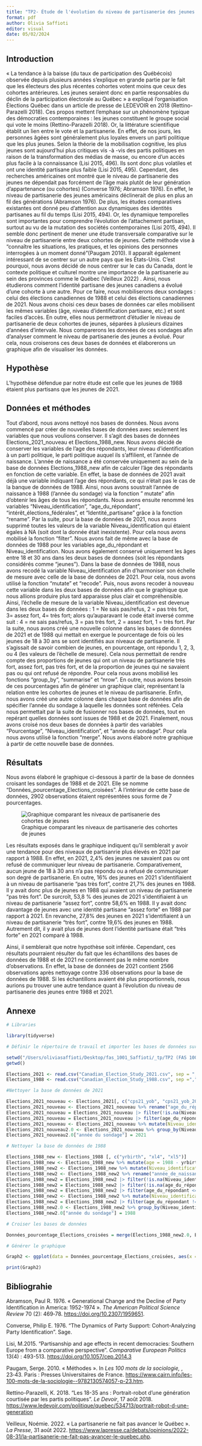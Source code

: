 ```yaml
---
title: "TP2- Étude de l'évolution du niveau de partisanerie des jeunes entre la cohorte de 1988 et de 2021 (Option 2)"
format: pdf
author: Olivia Saffioti
editor: visual
date: 05/02/2024
---
```


## Introduction

« La tendance à la baisse (du taux de participation des Québécois) observée depuis plusieurs années s'explique en grande partie par le fait que les électeurs des plus récentes cohortes votent moins que ceux des cohortes antérieures. Les jeunes seraient donc en partie responsables du déclin de la participation électorale au Québec » a expliqué l'organisation Élections Québec dans un article de presse de LEDEVOIR en 2018 (Rettino-Parazelli 2018). Ces propos mettent l'emphase sur un phénomène typique des démocraties contemporaines : les jeunes constituent le groupe social qui vote le moins (Rettino-Parazelli 2018). Or, la littérature scientifique établit un lien entre le vote et la partisanerie. En effet, de nos jours, les personnes âgées sont généralement plus loyales envers un parti politique que les plus jeunes. Selon la théorie de la mobilisation cognitive, les plus jeunes sont aujourd'hui plus critiques vis -à -vis des partis politiques en raison de la transformation des médias de masse, ou encore d'un accès plus facile à la connaissance (Lisi 2015, 496). Ils sont donc plus volatiles et ont une identité partisane plus faible (Lisi 2015, 495). Cependant, des recherches américaines ont montré que le niveau de partisanerie des jeunes ne dépendait pas forcément de l'âge mais plutôt de leur génération d'appartenance (ou cohortes) (Converse 1976; Abramson 1976). En effet, le niveau de partisanerie des jeunes américains déclinerait de plus en plus an fil des générations (Abramson 1976). De plus, les études comparatives existantes ont donné peu d'attention aux dynamiques des identités partisanes au fil du temps (Lisi 2015, 494). Or, les dynamique temporelles sont importantes pour comprendre l'évolution de l'attachement partisan, surtout au vu de la mutation des sociétés contemporaines (Lisi 2015, 494). Il semble donc pertinent de mener une étude transversale comparative sur le niveau de partisanerie entre deux cohortes de jeunes. Cette méthode vise à "connaître les situations, les pratiques, et les opinions des personnes interrogées à un moment donné"(Paugam 2010). Il apparaît également intéressant de se centrer sur un autre pays que les États-Unis. C'est pourquoi, nous avons décidé de nous centrer sur le cas du Canada, dont le contexte politique et culturel montre une importance de la partisanerie au sein des provinces comme le Québec (Veilleux 2022) . Ainsi, nous étudierons comment l'identité partisane des jeunes canadiens a évolué d'une cohorte à une autre. Pour ce faire, nous mobiliserons deux sondages : celui des élections canadiennes de 1988 et celui des élections canadiennes de 2021. Nous avons choisi ces deux bases de données car elles mobilisent les mêmes variables (âge, niveau d'identification partisane, etc.) et sont faciles d'accès. En outre, elles nous permettront d'étudier le niveau de partisanerie de deux cohortes de jeunes, séparées à plusieurs dizaines d'années d'intervale. Nous comparerons les données de ces sondages afin d'analyser comment le niveau de partisanerie des jeunes a évolué. Pour cela, nous croiserons ces deux bases de données et élaborerons un graphique afin de visualiser les données.

## Hypothèse

L'hypothèse défendue par notre étude est celle que les jeunes de 1988 étaient plus partisans que les jeunes de 2021.

## Données et méthodes

Tout d'abord, nous avons nettoyé nos bases de données. Nous avons commencé par créer de nouvelles bases de données avec seulement les variables que nous voulions conserver. Il s'agit des bases de données Elections_2021_nouveau et Elections_1988_new. Nous avons décidé de conserver les variables de l'age des répondants, leur niveau d'identification à un parti politique, le parti politique auquel ils s'affilient, et l'année de naissance. L'année de naissance a été conservée uniquement au sein de la base de données Elections_1988_new afin de calculer l'âge des répondants en fonction de cette variable. En effet, la base de données de 2021 avait déjà une variable indiquant l'age des répondants, ce qui n'était pas le cas de la banque de données de 1988. Ainsi, nous avons soustrait l'année de naissance à 1988 (l'année du sondage) via la fonction " mutate" afin d'obtenir les âges de tous les répondants. Nous avons ensuite renommé les variables "Niveau_identification", "age_du_répondant", "intérêt_élections_fédérales", et "Identité_partisane" grâce à la fonction "rename". Par la suite, pour la base de données de 2021, nous avons supprimé toutes les valeurs de la variable Niveau_identification qui étaient égales à NA (soit dont la donnée était inexistente). Pour cela nous avons mobilisé la fonction "filter". Nous avons fait de même avec la base de données de 1988 pour les variables age_du_répondant et Niveau_identification. Nous avons également conservé uniquement les âges entre 18 et 30 ans dans les deux bases de données (soit les répondants considérés comme "jeunes"). Dans la base de données de 1988, nous avons recodé la variable Niveau_identification afin d'harmoniser son échelle de mesure avec celle de la base de données de 2021. Pour cela, nous avons utilisé la fonction "mutate" et "recode". Puis, nous avons recoder à nouveau cette variable dans les deux bases de données afin que le graphique que nous allions produire plus tard apparaisse plus clair et compréhensible. Ainsi, l'échelle de mesure de la variable Niveau_identification est devenue dans les deux bases de données : 1 = Ne sais pas/refus, 2 = pas très fort, 3= assez fort, 4= très fort; alors qu'auparavant le code était inversé comme suit : 4 = ne sais pas/refus, 3 = pas très fort, 2 = assez fort, 1 = très fort. Par la suite, nous avons créé une nouvelle colonne dans les bases de données de 2021 et de 1988 qui mettait en exergue le pourcentage de fois où les jeunes de 18 à 30 ans se sont identifiés aux niveaux de partisanerie. Il s'agissait de savoir combien de jeunes, en pourcentage, ont répondu 1, 2, 3, ou 4 (les valeurs de l'échelle de mesure). Cela nous permettait de rendre compte des proportions de jeunes qui ont un niveau de partisanerie très fort, assez fort, pas très fort, et de la proportion de jeunes qui ne savaient pas ou qui ont refusé de répondre. Pour cela nous avons mobilisé les fonctions "group_by", "summarise" et "nrow". En outre, nous avions besoin de ces pourcentages afin de générer un graphique clair, représentant la relation entre les cohortes de jeunes et le niveau de partisanerie. Enfin, nous avons créé une autre colonne dans chaque base de données afin de spécifier l'année du sondage à laquelle les données sont référées. Cela nous permettait par la suite de fusionner nos bases de données, tout en repérant quelles données sont issues de 1988 et de 2021. Finalement, nous avons croisé nos deux bases de données à partir des variables "Pourcentage", "Niveau_identification", et "année du sondage". Pour cela nous avons utilisé la fonction "merge". Nous avons élaboré notre graphique à partir de cette nouvelle base de données.

## Résultats

Nous avons élaboré le graphique ci-dessous à partir de la base de données croisant les sondages de 1988 et de 2021. Elle se nomme "Données_pourcentage_Elections_croisées". À l'intérieur de cette base de données, 2902 observations étaient représentées sous forme de 7 pourcentages.

![Graphique comparant les niveaux de partisanerie des cohortes de jeunes](/Users/oliviasaffioti/Desktop/Graph2bis.png)

Les résultats exposés dans le graphique indiquent qu'il semblerait y avoir une tendance pour des niveaux de partisanrie plus élevés en 2021 par rapport à 1988. En effet, en 2021, 2,4% des jeunes ne savaient pas ou ont refusé de communiquer leur niveau de partisanerie. Comparativement, aucun jeune de 18 à 30 ans n'a pas répondu ou a refusé de communiquer son degré de partisanerie. En outre, 16% des jeunes en 2021 s'identifiaient à un niveau de partisanerie "pas très fort", contre 21,7% des jeunes en 1988. Il y avait donc plus de jeunes en 1988 qui avaient un niveau de partisanerie "pas très fort". De surcroît, 53,8 % des jeunes de 2021 s'identifiaient à un niveau de partisanerie "assez fort", contre 58,6% en 1988. Il y avait donc davantage de jeunes avec une identité partisane "assez forte" en 1988 par rapport à 2021. En revanche, 27,8% des jeunes en 2021 s'identifiaient à un niveau de partisanerie "très fort", contre 19,6% des jeunes en 1988. Autrement dit, il y avait plus de jeunes dont l'identité partisane était "très forte" en 2021 comparé à 1988.

Ainsi, il semblerait que notre hypothèse soit inférée. Cependant, ces résultats pourraient résulter du fait que les échantillons des bases de données de 1988 et de 2021 ne contiennent pas le même nombre d'observations. En effet, la base de données de 2021 contient 2566 observations après nettoyage contre 336 observations pour la base de données de 1988. Si les échantillons avaient été plus proportionnels, nous aurions pu trouver une autre tendance quant à l'évolution du niveau de partisanerie des jeunes entre 1988 et 2021.

## Annexe

```r

# Libraries

library(tidyverse)

# Définir le répertoire de travail et importer les bases de données sur Rstudio

setwd("/Users/oliviasaffioti/Desktop/fas_1001_Saffioti/_tp/TP2 (FAS 1001)")
getwd()

Elections_2021 <- read.csv("Canadian_Election_Study_2021.csv", sep = ",")
Elections_1988 <- read.csv("Canadian_Election_Study_1988.csv", sep =",")

#Nettoyer la base de données de 2021

Elections_2021_nouveau <- Elections_2021[, c("cps21_yob", "cps21_yob_2003_age", "cps21_age", "cps21_interest_gen_1", "cps21_interest_elxn_1", "cps21_fed_id", "cps21_fed_id_str")]
Elections_2021_nouveau <- Elections_2021_nouveau %>% rename("age_du_répondant" = "cps21_age", "Niveau_identification" = "cps21_fed_id_str", "Identité_partisane" = "cps21_fed_id")
Elections_2021_nouveau = Elections_2021_nouveau |> filter(!is.na(Niveau_identification))
Elections_2021_nouveau = Elections_2021_nouveau |> filter(age_du_répondant <= 30)
Elections_2021_nouveau <- Elections_2021_nouveau %>% mutate(Niveau_identification = recode(Niveau_identification, "1" = "4", "2" = "3", "3" = "2", "4" = "1"))
Elections_2021_nouveau2.0 <- Elections_2021_nouveau %>% group_by(Niveau_identification) %>% summarise(Pourcentage = n() / nrow(Elections_2021_nouveau) * 100)
Elections_2021_nouveau2.0["année du sondage"] = 2021

# Nettoyer la base de données de 1988

Elections_1988_new <- Elections_1988 [, c("yrbirth", "xl4", "xl5")]
Elections_1988_new <- Elections_1988_new %>% mutate(age = 1988 - yrbirth)
Elections_1988_new2 <- Elections_1988_new %>% mutate(Niveau_identification = recode(xl5, "1" = "1", "3" = "2", "5" = "3", "9" = "4", "8" = "4" ))
Elections_1988_new2 <- Elections_1988_new2 %>% rename("année_de_naissance" ="yrbirth", "age_du_répondant" = "age", "Identité_partisane" = "xl4", "Codage_originel_niveau_identification" = "xl5")
Elections_1988_new2 = Elections_1988_new2 |> filter(!is.na(Niveau_identification))
Elections_1988_new2 = Elections_1988_new2 |> filter(!is.na(age_du_répondant))
Elections_1988_new2 = Elections_1988_new2 |> filter(age_du_répondant <= 30)
Elections_1988_new2 <- Elections_1988_new2 %>% mutate(Niveau_identification = recode(Niveau_identification, "1" = "4", "2" = "3", "3" = "2", "4" = "1"))
Elections_1988_new2 = Elections_1988_new2 |> filter(age_du_répondant != 16)
Elections_1988_new2.0 <- Elections_1988_new2 %>% group_by(Niveau_identification) %>% summarise(Pourcentage = n() / nrow(Elections_1988_new2) * 100)
Elections_1988_new2.0["année du sondage"] = 1988

# Croiser les bases de données

Données_pourcentage_Elections_croisées = merge(Elections_1988_new2.0, Elections_2021_nouveau2.0, by =c("Niveau_identification", "année du sondage", "Pourcentage"), all.x = TRUE, all.y = TRUE)

# Générer le graphique

Graph2 <- ggplot(data = Données_pourcentage_Elections_croisées, aes(x = as.factor(Niveau_identification), y = Pourcentage, fill = as.factor(`année du sondage`))) + geom_bar(stat = "identity", position = "dodge", color = "black") + labs(title = "Comparaison du niveau de partisanerie entre les jeunes de 1988 et de 2021", x = "Niveau de partisanerie", y = "Pourcentage de jeunes de 18-30 ans", fill = "Année du sondage") + scale_fill_manual(values = c("deeppink3", "darkturquoise")) + scale_x_discrete(labels = c("Ne sais pas/refus", "Pas très fort", "Assez fort", "Très fort"))

print(Graph2)


```

## Bibliograhie

Abramson, Paul R. 1976. « Generational Change and the Decline of Party Identification in America: 1952-1974 ». *The American Political Science Review* 70 (2): 469‑78. <https://doi.org/10.2307/1959651>.

Converse, Philip E. 1976. "The Dynamics of Party Support: Cohort-Analyzing Party Identification". Sage.

Lisi, M.2015. "Partisanship and age effects in recent democracies: Southern Europe from a comparative perspective". *Comparative European Politics* 13(4) : 493-513. <https://doi.org/10.1057/cep.2014.3>

Paugam, Serge. 2010. « Méthodes ». In *Les 100 mots de la sociologie,* , 23‑43. Paris : Presses Universitaires de France. <https://www.cairn.info/les-100-mots-de-la-sociologie--9782130574057-p-23.htm>.

Rettino-Parazelli, K. 2018. "Les 18-35 ans : Portrait-robot d'une génération courtisée par les partis politiques". *Le Devoir*, 17 août 2018. <https://www.ledevoir.com/politique/quebec/534713/portrait-robot-d-une-generation>

Veilleux, Noémie. 2022. « La partisanerie ne fait pas avancer le Québec ». *La Presse*, 31 août 2022. <https://www.lapresse.ca/debats/opinions/2022-08-31/la-partisanerie-ne-fait-pas-avancer-le-quebec.php>.
